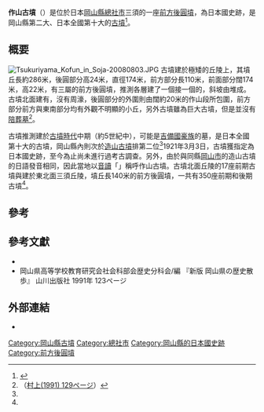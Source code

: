 {{日本古墳
|名稱     = 作山古墳
|圖片     = [[File:Tsukuriyama_Kofun,_Soja_air.jpg|250px]]<br>[[國土交通省|國土交通省]]的航拍圖
|所屬     =  
|所在地   = 日本[[岡山縣|岡山縣]][[總社市|總社市]]三須
|形狀     = [[前方後圓墳|前方後圓墳]]
|規模     = 墳丘長286米
|建造時期 = [[古墳時代|古墳時代]]中期（約5世紀中）
|墓室形態 = 不明
|被葬者   = [[吉備國|吉備國]]的[[豪族|豪族]]
|出土文物   = {{Link-ja|圓筒埴輪|円筒埴輪}}
|史跡指定 = 日本國史跡
|其他 = 
}}

'''作山古墳'''（{{jpn|j=作山古墳|hg=つくりやまこふん|rm=Tsukuriyamakofun}}）是位於日本[[岡山縣|岡山縣]][[總社市|總社市]]三須的一座[[前方後圓墳|前方後圓墳]]，為日本國史跡，是岡山縣第二大、日本全國第十大的[[古墳|古墳]]<ref name="堺市">{{cite web |url=https://www.city.sakai.lg.jp/kanko/rekishi/dkofun/ranking/zenkoku.html |script-title=ja:古墳大きさランキング（日本全国版） |publisher=[[堺市|堺市]] |accessdate=2016-09-24 |archive-url=https://web.archive.org/web/20190707201534/https://www.city.sakai.lg.jp/kanko/rekishi/dkofun/ranking/zenkoku.html |archive-date=2019-07-07 |dead-url=yes }}</ref>。

== 概要 ==
[[File:Tsukuriyama_Kofun_in_Soja-20080803.JPG|thumb]]
古墳建於極矮的丘陵上，其墳丘長約286米，後圓部分高24米，直徑174米，前方部分長110米，前面部分闊174米，高22米，有三屬的前方後圓墳，推測各層建了一個接一個的{{Link-ja|圓筒埴輪|円筒埴輪}}，斜坡由{{Link-ja|葺石|葺石}}堆成。古墳北面建有{{Link-ja|造出|造出}}，沒有周濠，後圓部分的外圍則由闊約20米的作山段所包圍，前方部分前方與東南部分均有外觀不明顯的小丘，另外古墳雖為巨大古墳，但是並沒有[[陪葬墓|陪葬墓]]<ref name="murakami">（[[#村上|村上(1991) 129ページ]]）</ref>。

古墳推測建於[[古墳時代|古墳時代]]中期（約5世紀中），可能是[[吉備國|吉備國]][[豪族|豪族]]的墓，是日本全國第十大的古墳，岡山縣內則次於[[造山古墳|造山古墳]]排第二位<ref name="堺市"/>1921年3月3日，古墳獲指定為日本國史跡，至今為止尚未進行過考古調查。另外，由於與同縣[[岡山市|岡山市]]的造山古墳的日語發音相同，因此當地以[[音讀|音讀]]「{{lang|ja|さくざん}}」稱呼作山古墳。古墳北面丘陵的17座前期古墳與建於東北面三須丘陵，墳丘長140米的前方後圓墳{{Link-ja|小造山古墳|小造山古墳}}，{{Link-ja|古墳群|古墳群}}一共有350座前期和後期古墳<ref name="murakami"/>。

== 參考 ==
{{reflist}}

== 參考文獻 ==
*{{Cite book |author={{Link-ja|村上幸雄|村上幸雄}}  |year=1991 |script-chapter=ja:作山古墳 |editor=文化庁文化財保護部史跡研究会監修 |script-title=ja:図説　日本の史跡　第3巻　原始3 |publisher=同朋舎出版 |isbn=978-4-8104-0926-0 |ref=村上}}
*岡山県高等学校教育研究会社会科部会歴史分科会/編 『新版 岡山県の歴史散歩』 山川出版社 1991年 123ページ

== 外部連結 ==
* {{日本國指定文化財等數據庫|401|2241|作山古墳　第一古墳}}

{{DEFAULTSORT:Tsukuriyamakofun}}
[[Category:岡山縣古墳|Category:岡山縣古墳]]
[[Category:總社市|Category:總社市]]
[[Category:岡山縣的日本國史跡|Category:岡山縣的日本國史跡]]
[[Category:前方後圓墳|Category:前方後圓墳]]